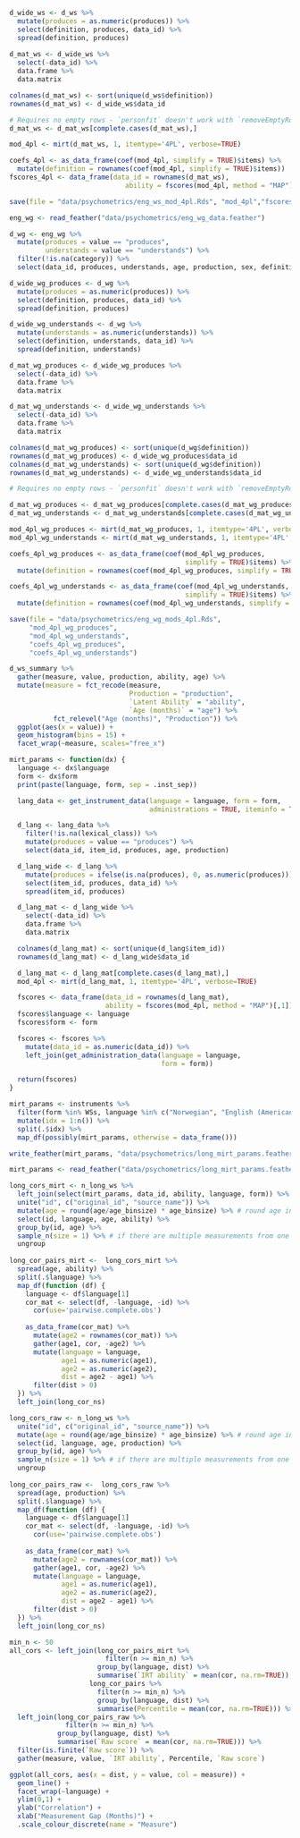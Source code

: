 <!-- THESE CHUNKS DO STUFF THAT IS USED IN PSYCHOMETRICS -->

```r
d_wide_ws <- d_ws %>%
  mutate(produces = as.numeric(produces)) %>%
  select(definition, produces, data_id) %>%
  spread(definition, produces)
  
d_mat_ws <- d_wide_ws %>%
  select(-data_id) %>% 
  data.frame %>%
  data.matrix

colnames(d_mat_ws) <- sort(unique(d_ws$definition))
rownames(d_mat_ws) <- d_wide_ws$data_id

# Requires no empty rows - `personfit` doesn't work with `removeEmptyRows=TRUE` even though the model fit will work that way. 
d_mat_ws <- d_mat_ws[complete.cases(d_mat_ws),]

mod_4pl <- mirt(d_mat_ws, 1, itemtype='4PL', verbose=TRUE)

coefs_4pl <- as_data_frame(coef(mod_4pl, simplify = TRUE)$items) %>%
  mutate(definition = rownames(coef(mod_4pl, simplify = TRUE)$items))
fscores_4pl <- data_frame(data_id = rownames(d_mat_ws), 
                             ability = fscores(mod_4pl, method = "MAP")[,1])

save(file = "data/psychometrics/eng_ws_mod_4pl.Rds", "mod_4pl","fscores_4pl", "coefs_4pl")
```


```r
eng_wg <- read_feather("data/psychometrics/eng_wg_data.feather")

d_wg <- eng_wg %>%
  mutate(produces = value == "produces", 
         understands = value == "understands") %>%
  filter(!is.na(category)) %>%
  select(data_id, produces, understands, age, production, sex, definition) 

d_wide_wg_produces <- d_wg %>%
  mutate(produces = as.numeric(produces)) %>%
  select(definition, produces, data_id) %>%
  spread(definition, produces)

d_wide_wg_understands <- d_wg %>%
  mutate(understands = as.numeric(understands)) %>%
  select(definition, understands, data_id) %>%
  spread(definition, understands)

d_mat_wg_produces <- d_wide_wg_produces %>%
  select(-data_id) %>% 
  data.frame %>%
  data.matrix

d_mat_wg_understands <- d_wide_wg_understands %>%
  select(-data_id) %>% 
  data.frame %>%
  data.matrix

colnames(d_mat_wg_produces) <- sort(unique(d_wg$definition))
rownames(d_mat_wg_produces) <- d_wide_wg_produces$data_id
colnames(d_mat_wg_understands) <- sort(unique(d_wg$definition))
rownames(d_mat_wg_understands) <- d_wide_wg_understands$data_id

# Requires no empty rows - `personfit` doesn't work with `removeEmptyRows=TRUE` even though the model fit will work that way. 

d_mat_wg_produces <- d_mat_wg_produces[complete.cases(d_mat_wg_produces) & rowSums(d_mat_wg_produces) > 0,]
d_mat_wg_understands <- d_mat_wg_understands[complete.cases(d_mat_wg_understands) & rowSums(d_mat_wg_understands) > 0,]

mod_4pl_wg_produces <- mirt(d_mat_wg_produces, 1, itemtype='4PL', verbose=TRUE)
mod_4pl_wg_understands <- mirt(d_mat_wg_understands, 1, itemtype='4PL', verbose=TRUE)

coefs_4pl_wg_produces <- as_data_frame(coef(mod_4pl_wg_produces, 
                                            simplify = TRUE)$items) %>%
  mutate(definition = rownames(coef(mod_4pl_wg_produces, simplify = TRUE)$items))

coefs_4pl_wg_understands <- as_data_frame(coef(mod_4pl_wg_understands, 
                                            simplify = TRUE)$items) %>%
  mutate(definition = rownames(coef(mod_4pl_wg_understands, simplify = TRUE)$items))

save(file = "data/psychometrics/eng_wg_mods_4pl.Rds", 
     "mod_4pl_wg_produces",
     "mod_4pl_wg_understands",
     "coefs_4pl_wg_produces",
     "coefs_4pl_wg_understands")
```

<!-- PSYCHOMETRICS PLOTS NOT INCLUDED  -->


```r
d_ws_summary %>%
  gather(measure, value, production, ability, age) %>%
  mutate(measure = fct_recode(measure, 
                              Production = "production", 
                              `Latent Ability` = "ability", 
                              `Age (months)` = "age") %>%
           fct_relevel("Age (months)", "Production")) %>%
  ggplot(aes(x = value)) + 
  geom_histogram(bins = 15) + 
  facet_wrap(~measure, scales="free_x")
```

<!-- CHUNKS BELOW BELONG TO PSYCHOMETRIC STABILITY ANALYSIS AND WERE NOT INCLUDED -->

```r
mirt_params <- function(dx) {
  language <- dx$language
  form <- dx$form
  print(paste(language, form, sep = .inst_sep))

  lang_data <- get_instrument_data(language = language, form = form,
                                   administrations = TRUE, iteminfo = TRUE)

  d_lang <- lang_data %>%
    filter(!is.na(lexical_class)) %>%
    mutate(produces = value == "produces") %>%
    select(data_id, item_id, produces, age, production)

  d_lang_wide <- d_lang %>%
    mutate(produces = ifelse(is.na(produces), 0, as.numeric(produces))) %>%
    select(item_id, produces, data_id) %>%
    spread(item_id, produces)

  d_lang_mat <- d_lang_wide %>%
    select(-data_id) %>%
    data.frame %>%
    data.matrix

  colnames(d_lang_mat) <- sort(unique(d_lang$item_id))
  rownames(d_lang_mat) <- d_lang_wide$data_id

  d_lang_mat <- d_lang_mat[complete.cases(d_lang_mat),]
  mod_4pl <- mirt(d_lang_mat, 1, itemtype='4PL', verbose=TRUE)

  fscores <- data_frame(data_id = rownames(d_lang_mat),
                        ability = fscores(mod_4pl, method = "MAP")[,1])
  fscores$language <- language
  fscores$form <- form

  fscores <- fscores %>%
    mutate(data_id = as.numeric(data_id)) %>%
    left_join(get_administration_data(language = language,
                                      form = form))

  return(fscores)
}

mirt_params <- instruments %>%
  filter(form %in% WSs, language %in% c("Norwegian", "English (American)")) %>%
  mutate(idx = 1:n()) %>%
  split(.$idx) %>%
  map_df(possibly(mirt_params, otherwise = data_frame()))

write_feather(mirt_params, "data/psychometrics/long_mirt_params.feather")
```


```r
mirt_params <- read_feather("data/psychometrics/long_mirt_params.feather")

long_cors_mirt <- n_long_ws %>%
  left_join(select(mirt_params, data_id, ability, language, form)) %>%
  unite("id", c("original_id", "source_name")) %>%
  mutate(age = round(age/age_binsize) * age_binsize) %>% # round age into two-month bins
  select(id, language, age, ability) %>%
  group_by(id, age) %>%
  sample_n(size = 1) %>% # if there are multiple measurements from one age, remove
  ungroup 
  
long_cor_pairs_mirt <-  long_cors_mirt %>% 
  spread(age, ability) %>%
  split(.$language) %>%
  map_df(function (df) {
    language <- df$language[1]
    cor_mat <- select(df, -language, -id) %>%
      cor(use='pairwise.complete.obs') 
    
    as_data_frame(cor_mat) %>%
      mutate(age2 = rownames(cor_mat)) %>%
      gather(age1, cor, -age2) %>%
      mutate(language = language,
             age1 = as.numeric(age1), 
             age2 = as.numeric(age2), 
             dist = age2 - age1) %>%
      filter(dist > 0)
  }) %>%
  left_join(long_cor_ns)
```

```r
long_cors_raw <- n_long_ws %>%
  unite("id", c("original_id", "source_name")) %>%
  mutate(age = round(age/age_binsize) * age_binsize) %>% # round age into two-month bins
  select(id, language, age, production) %>%
  group_by(id, age) %>%
  sample_n(size = 1) %>% # if there are multiple measurements from one age, remove
  ungroup 
  
long_cor_pairs_raw <-  long_cors_raw %>% 
  spread(age, production) %>%
  split(.$language) %>%
  map_df(function (df) {
    language <- df$language[1]
    cor_mat <- select(df, -language, -id) %>%
      cor(use='pairwise.complete.obs') 
    
    as_data_frame(cor_mat) %>%
      mutate(age2 = rownames(cor_mat)) %>%
      gather(age1, cor, -age2) %>%
      mutate(language = language,
             age1 = as.numeric(age1), 
             age2 = as.numeric(age2), 
             dist = age2 - age1) %>%
      filter(dist > 0)
  }) %>%
  left_join(long_cor_ns)
```


```r
min_n <- 50
all_cors <- left_join(long_cor_pairs_mirt %>% 
                        filter(n >= min_n) %>%
                      group_by(language, dist) %>% 
                      summarise(`IRT ability` = mean(cor, na.rm=TRUE)), 
                    long_cor_pairs %>% 
                      filter(n >= min_n) %>%
                      group_by(language, dist) %>% 
                      summarise(Percentile = mean(cor, na.rm=TRUE))) %>%
  left_join(long_cor_pairs_raw %>% 
              filter(n >= min_n) %>%
            group_by(language, dist) %>% 
            summarise(`Raw score` = mean(cor, na.rm=TRUE))) %>%
  filter(is.finite(`Raw score`)) %>%
  gather(measure, value, `IRT ability`, Percentile, `Raw score`)

ggplot(all_cors, aes(x = dist, y = value, col = measure)) +
  geom_line() + 
  facet_wrap(~language) + 
  ylim(0,1) + 
  ylab("Correlation") + 
  xlab("Measurement Gap (Months)") + 
  .scale_colour_discrete(name = "Measure")
```




